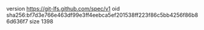 version https://git-lfs.github.com/spec/v1
oid sha256:bf7d3e766e463df99e3ff4eebca5ef201538ff223f86c5bb4256f86b86d636f7
size 1398

